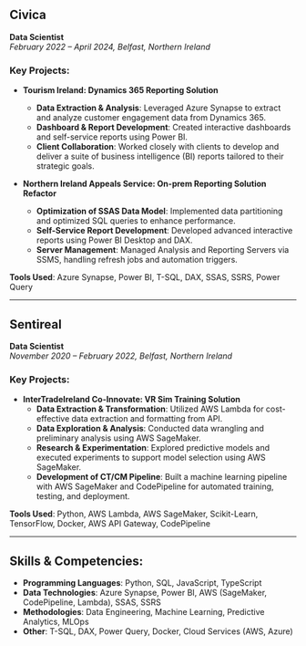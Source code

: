 
## **Civica**  
**Data Scientist**  
_February 2022 – April 2024, Belfast, Northern Ireland_

### Key Projects:

- **Tourism Ireland: Dynamics 365 Reporting Solution**  
  - **Data Extraction & Analysis**: Leveraged Azure Synapse to extract and analyze customer engagement data from Dynamics 365.
  - **Dashboard & Report Development**: Created interactive dashboards and self-service reports using Power BI.
  - **Client Collaboration**: Worked closely with clients to develop and deliver a suite of business intelligence (BI) reports tailored to their strategic goals.

- **Northern Ireland Appeals Service: On-prem Reporting Solution Refactor**  
  - **Optimization of SSAS Data Model**: Implemented data partitioning and optimized SQL queries to enhance performance.
  - **Self-Service Report Development**: Developed advanced interactive reports using Power BI Desktop and DAX.
  - **Server Management**: Managed Analysis and Reporting Servers via SSMS, handling refresh jobs and automation triggers.

**Tools Used**: Azure Synapse, Power BI, T-SQL, DAX, SSAS, SSRS, Power Query

---

## **Sentireal**  
**Data Scientist**  
_November 2020 – February 2022, Belfast, Northern Ireland_

### Key Projects:

- **InterTradeIreland Co-Innovate: VR Sim Training Solution**  
  - **Data Extraction & Transformation**: Utilized AWS Lambda for cost-effective data extraction and formatting from API.
  - **Data Exploration & Analysis**: Conducted data wrangling and preliminary analysis using AWS SageMaker.
  - **Research & Experimentation**: Explored predictive models and executed experiments to support model selection using AWS SageMaker.
  - **Development of CT/CM Pipeline**: Built a machine learning pipeline with AWS SageMaker and CodePipeline for automated training, testing, and deployment.

**Tools Used**: Python, AWS Lambda, AWS SageMaker, Scikit-Learn, TensorFlow, Docker, AWS API Gateway, CodePipeline

---

## **Skills & Competencies**:

- **Programming Languages**: Python, SQL, JavaScript, TypeScript
- **Data Technologies**: Azure Synapse, Power BI, AWS (SageMaker, CodePipeline, Lambda), SSAS, SSRS
- **Methodologies**: Data Engineering, Machine Learning, Predictive Analytics, MLOps
- **Other**: T-SQL, DAX, Power Query, Docker, Cloud Services (AWS, Azure)
